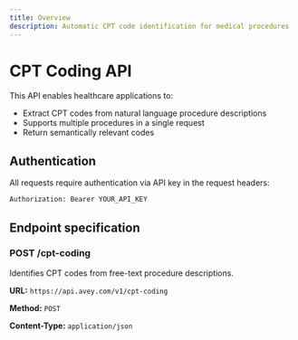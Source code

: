 ```yaml
---
title: Overview
description: Automatic CPT code identification for medical procedures
---
```


# CPT Coding API

This API enables healthcare applications to:

- Extract CPT codes from natural language procedure descriptions
- Supports multiple procedures in a single request
- Return semantically relevant codes

## Authentication

All requests require authentication via API key in the request headers:

```bash
Authorization: Bearer YOUR_API_KEY
```

## Endpoint specification

### POST /cpt-coding

Identifies CPT codes from free-text procedure descriptions.

**URL:** `https://api.avey.com/v1/cpt-coding`

**Method:** `POST`

**Content-Type:** `application/json`


